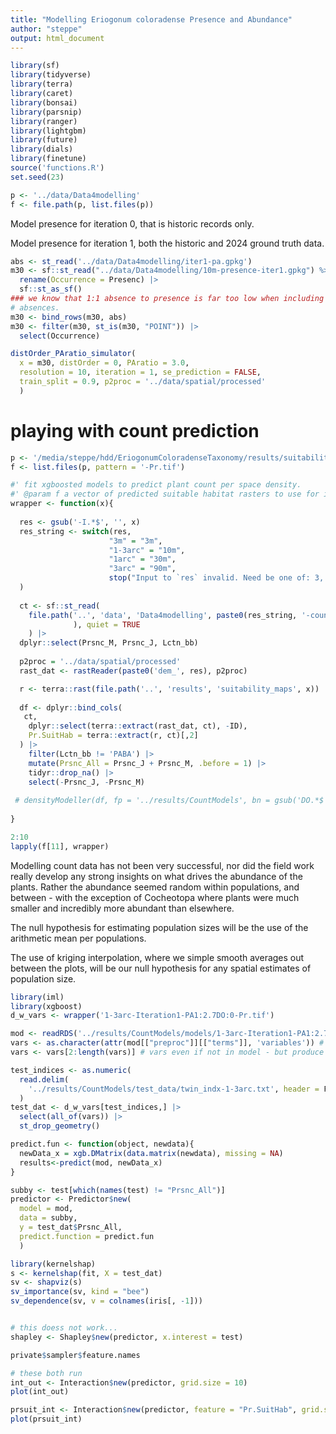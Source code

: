 ```yaml
---
title: "Modelling Eriogonum coloradense Presence and Abundance"
author: "steppe"
output: html_document
---
```


```r
library(sf)
library(tidyverse)
library(terra)
library(caret)
library(bonsai)
library(parsnip)
library(ranger)
library(lightgbm)
library(future)
library(dials)
library(finetune)
source('functions.R')
set.seed(23)
```

```r
p <- '../data/Data4modelling'
f <- file.path(p, list.files(p))
```

Model presence for iteration 0, that is historic records only. 

Model presence for iteration 1, both the historic and 2024 ground truth data. 
```r

abs <- st_read('../data/Data4modelling/iter1-pa.gpkg')
m30 <- sf::st_read("../data/Data4modelling/10m-presence-iter1.gpkg") %>% 
  rename(Occurrence = Presenc) |>
  sf::st_as_sf() 
### we know that 1:1 absence to presence is far too low when including the 'local'
# absences. 
m30 <- bind_rows(m30, abs)
m30 <- filter(m30, st_is(m30, "POINT")) |>
  select(Occurrence)

distOrder_PAratio_simulator(
  x = m30, distOrder = 0, PAratio = 3.0,
  resolution = 10, iteration = 1, se_prediction = FALSE,
  train_split = 0.9, p2proc = '../data/spatial/processed'
  )

```

# playing with count prediction 

```r

p <- '/media/steppe/hdd/EriogonumColoradenseTaxonomy/results/suitability_maps'
f <- list.files(p, pattern = '-Pr.tif')

#' fit xgboosted models to predict plant count per space density. 
#' @param f a vector of predicted suitable habitat rasters to use for input. 
wrapper <- function(x){
  
  res <- gsub('-I.*$', '', x)
  res_string <- switch(res,
                      "3m" = "3m",
                      "1-3arc" = "10m",
                      "1arc" = "30m",
                      "3arc" = "90m",
                      stop("Input to `res` invalid. Need be one of: 3, 10, 30, 90")
  )
  
  ct <- sf::st_read(
    file.path('..', 'data', 'Data4modelling', paste0(res_string, '-count-iter1.gpkg')
              ), quiet = TRUE
    ) |>
  dplyr::select(Prsnc_M, Prsnc_J, Lctn_bb)
  
  p2proc = '../data/spatial/processed'
  rast_dat <- rastReader(paste0('dem_', res), p2proc) 

  r <- terra::rast(file.path('..', 'results', 'suitability_maps', x))
  
  df <- dplyr::bind_cols(
   ct, 
    dplyr::select(terra::extract(rast_dat, ct), -ID), 
    Pr.SuitHab = terra::extract(r, ct)[,2]
  ) |> 
    filter(Lctn_bb != 'PABA') |>
    mutate(Prsnc_All = Prsnc_J + Prsnc_M, .before = 1) |>
    tidyr::drop_na() |>
    select(-Prsnc_J, -Prsnc_M)
  
 # densityModeller(df, fp = '../results/CountModels', bn = gsub('DO.*$', '', x))
  
}

2:10
lapply(f[11], wrapper)

```

Modelling count data has not been very successful, nor did the field work really develop any strong insights on what drives the abundance of the plants. 
Rather the abundance seemed random within populations, and between - with the exception of Cocheotopa where plants were much smaller and incredibly more abundant than elsewhere. 

The null hypothesis for estimating population sizes will be the use of the arithmetic mean per populations. 

The use of kriging interpolation, where we simple smooth averages out between the plots, will be our null hypothesis for any spatial estimates of population size. 

```r
library(iml)
library(xgboost) 
d_w_vars <- wrapper('1-3arc-Iteration1-PA1:2.7DO:0-Pr.tif')

mod <- readRDS('../results/CountModels/models/1-3arc-Iteration1-PA1:2.7-tweedie.rds')$Model
vars <- as.character(attr(mod[["preproc"]][["terms"]], 'variables')) # fns will run on all 
vars <- vars[2:length(vars)] # vars even if not in model - but produce null wts as expected. 

test_indices <- as.numeric(
  read.delim(
    '../results/CountModels/test_data/twin_indx-1-3arc.txt', header = F, sep = ' ')
  )
test_dat <- d_w_vars[test_indices,] |>
  select(all_of(vars)) |>
  st_drop_geometry()

predict.fun <- function(object, newdata){
  newData_x = xgb.DMatrix(data.matrix(newdata), missing = NA)
  results<-predict(mod, newData_x)
}

subby <- test[which(names(test) != "Prsnc_All")]
predictor <- Predictor$new(
  model = mod,
  data = subby, 
  y = test_dat$Prsnc_All, 
  predict.function = predict.fun
  )

library(kernelshap)
s <- kernelshap(fit, X = test_dat) 
sv <- shapviz(s)
sv_importance(sv, kind = "bee")
sv_dependence(sv, v = colnames(iris[, -1]))


# this doess not work... 
shapley <- Shapley$new(predictor, x.interest = test) 

private$sampler$feature.names

# these both run   
int_out <- Interaction$new(predictor, grid.size = 10)
plot(int_out)

prsuit_int <- Interaction$new(predictor, feature = "Pr.SuitHab", grid.size = 15)
plot(prsuit_int)

```





